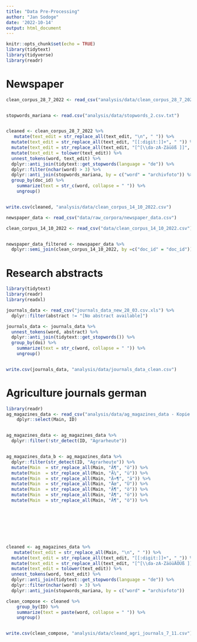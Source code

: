 ```yaml
---
title: "Data Pre-Processing"
author: "Jan Sodoge"
date: '2022-10-14'
output: html_document
---
```


```r
knitr::opts_chunk$set(echo = TRUE)
library(tidytext)
library(tidyverse)
library(readr)
```

# Newspaper



```r
clean_corpus_28_7_2022 <- read_csv("analysis/data/clean_corpus_28_7_2022.csv")


stopwords_mariana <- read.csv("analysis/data/stopwords_2.csv.txt")


cleaned <- clean_corpus_28_7_2022 %>% 
   mutate(text_edit = str_replace_all(text_edit, "\n", " ")) %>% 
  mutate(text_edit = str_replace_all(text_edit, "[[:digit:]]+", " ")) %>% 
  mutate(text_edit = str_replace_all(text_edit, "[^[\\da-zA-Zäüöß ]]", " ")) %>% 
  mutate(text_edit = tolower(text_edit)) %>% 
  unnest_tokens(word, text_edit) %>% 
  dplyr::anti_join(tidytext::get_stopwords(language = "de")) %>% 
  dplyr::filter(nchar(word) > 3) %>% 
  dplyr::anti_join(stopwords_mariana, by = c("word" = "archivfoto")) %>% 
  group_by(doc_id) %>% 
    summarize(text = str_c(word, collapse = " ")) %>%
    ungroup()


write.csv(cleaned, "analysis/data/clean_corpus_14_10_2022.csv")

```



```r
newspaper_data <- read_csv("data/raw_corpora/newspaper_data.csv")

clean_corpus_14_10_2022 <- read_csv("data/clean_corpus_14_10_2022.csv")


newspaper_data_filtered <- newspaper_data %>% 
  dplyr::semi_join(clean_corpus_14_10_2022, by =c("doc_id" = "doc_id"))

```




# Research abstracts

```r

library(tidytext)
library(readr)
library(readxl)

journals_data <- read_csv("journals_data_new_28_03.csv.xls") %>% 
  dplyr::filter(abstract != "[No abstract available]")

journals_data <- journals_data %>% 
  unnest_tokens(word, abstract) %>% 
  dplyr::anti_join(tidytext::get_stopwords()) %>% 
  group_by(doi) %>% 
    summarize(text = str_c(word, collapse = " ")) %>%
    ungroup()


write.csv(journals_data, "analysis/data/journals_data_clean.csv")

```



# Agriculture journals german

```r
library(readr)
ag_magazines_data <- read_csv("analysis/data/ag_magazines_data - Kopie.csv") %>% 
    dplyr::select(Main, ID)


ag_magazines_data <- ag_magazines_data %>% 
  dplyr::filter(!str_detect(ID, "Agrarheute"))


ag_magazines_data_b <- ag_magazines_data %>% 
  dplyr::filter(str_detect(ID, "Agrarheute")) %>% 
  mutate(Main  = str_replace_all(Main, "Ã¶", "ö")) %>% 
  mutate(Main  = str_replace_all(Main, "Ã¼", "ü")) %>% 
  mutate(Main  = str_replace_all(Main, "Ã¤¶", "ä")) %>% 
  mutate(Main  = str_replace_all(Main, "Ãœ", "Ü")) %>% 
  mutate(Main  = str_replace_all(Main, "Ã¶", "ö")) %>% 
  mutate(Main  = str_replace_all(Main, "Ã¶", "ö")) %>% 
  mutate(Main  = str_replace_all(Main, "Ã¶", "ö")) %>% 








cleaned <- ag_magazines_data %>% 
   mutate(text_edit = str_replace_all(Main, "\n", " ")) %>% 
  mutate(text_edit = str_replace_all(text_edit, "[[:digit:]]+", " ")) %>% 
  mutate(text_edit = str_replace_all(text_edit, "[^[\\da-zA-ZäöüÄÖÜß ]]", "")) %>% 
  mutate(text_edit = tolower(text_edit)) %>% 
  unnest_tokens(word, text_edit) %>% 
  dplyr::anti_join(tidytext::get_stopwords(language = "de")) %>% 
  dplyr::filter(nchar(word) > 3) %>% 
  dplyr::anti_join(stopwords_mariana, by = c("word" = "archivfoto"))

clean_compose <- cleaned %>% 
    group_by(ID) %>% 
    summarize(text = paste(word, collapse = " ")) %>%
    ungroup()


write.csv(clean_compose, "analysis/data/cleand_agri_journals_7_11.csv")


```


